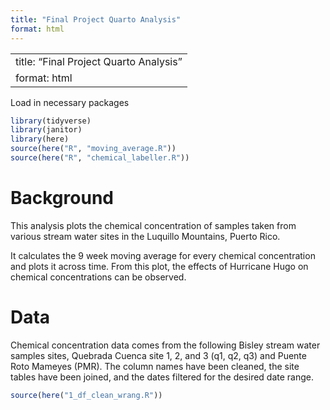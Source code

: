 ```yaml
---
title: "Final Project Quarto Analysis"
format: html
---
```


---
title: "Final Project Quarto Analysis"
format: html
---
 
Load in necessary packages 
```r
library(tidyverse)
library(janitor)
library(here)
source(here("R", "moving_average.R"))
source(here("R", "chemical_labeller.R"))
```

# Background 
This analysis plots the chemical concentration of samples taken from various stream water sites in the Luquillo Mountains, Puerto Rico. 

It calculates the 9 week moving average for every chemical concentration and plots it across time. From this plot, the effects of Hurricane Hugo on chemical concentrations can be observed. 

# Data
Chemical concentration data comes from the following Bisley stream water samples sites, Quebrada Cuenca site 1, 2, and 3 (q1, q2, q3) and Puente Roto Mameyes (PMR). The column names have been cleaned, the site tables have been joined, and the dates filtered for the desired date range. 

```r
source(here("1_df_clean_wrang.R"))
```
